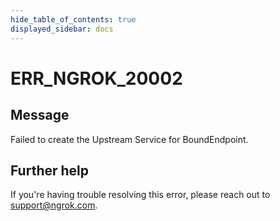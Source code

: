 ```yaml
---
hide_table_of_contents: true
displayed_sidebar: docs
---
```



# ERR_NGROK_20002

## Message

Failed to create the Upstream Service for BoundEndpoint.

<ErrorDetails error="err_ngrok_20002" />

## Further help

If you're having trouble resolving this error, please reach out to [support@ngrok.com](mailto:support@ngrok.com?subject=Help%20with%20ERR_NGROK_20002).
